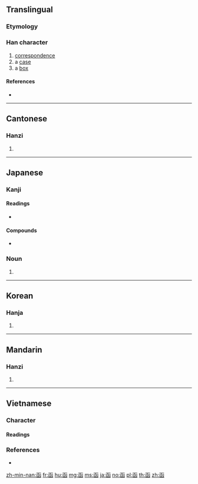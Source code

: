 {{also|凾}}
==Translingual==

===Etymology===
{{Han etym}}

===Han character===
{{Han char|rn=17|rad=凵|as=06|sn=8|four=10772|canj=UNE,NUE}}

# [[correspondence]]
# a [[case]]
# a [[box]]

====References====
* {{Han ref|kx=0135.160|dkj=01826|dj=0303.100|hdz=10309.090|uh=51FD|ud=20989|bh=A8E7|bd=43239}}

----

==Cantonese==

===Hanzi===
{{yue-hanzi|jyut=haam4|y=haam4}}

# {{defn|lang=yue|sort=凵06}}

----

==Japanese==

===Kanji===
{{ja-kanji|grade=|rs=凵06}}

====Readings====
* {{ja-readings|goon=[[ごん]] (gon)|kanon=[[かん]] (kan)|kun=[[いれる]] (ireru), [[はこ]] (hako)}}

====Compounds====
{{ja-kanjitab|はこ|yomi=k}}
* {{l|ja|函館|tr=[[はこだて]], Hakodate}}

===Noun===
{{ja-noun|はこ}}

# {{alternative spelling of|箱|lang=ja}}

----

==Korean==

===Hanja===
{{ko-hanja|hangeul=함|rv=ham|mr=ham}}

# {{defn|lang=ko|sort=凵06}}

----

==Mandarin==

===Hanzi===
{{cmn-hanzi|pin=[[hán]] ([[han2]])|wg=han<sup>2</sup>}}

# {{defn|lang=cmn|sort=凵06}}

----

==Vietnamese==

===Character===

====Readings====
{{vi-readings|hv=hàm|nom=hòm, hàm|sort=凵06}}

===References===
* {{R:WinVNKey:Lê Sơn Thanh}}

[[zh-min-nan:函]]
[[fr:函]]
[[hu:函]]
[[mg:函]]
[[ms:函]]
[[ja:函]]
[[no:函]]
[[pl:函]]
[[th:函]]
[[zh:函]]